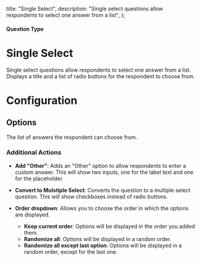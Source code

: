 
  title: "Single Select",
  description: "Single select questions allow respondents to select one answer from a list",
};

#### Question Type

# Single Select

Single select questions allow respondents to select one answer from a list. Displays a title and a list of radio buttons for the respondent to choose from.

<MdxImage
  src={SingleSelect}
  alt="Overview of Single Select question type"
  quality="100"
  className="max-w-full rounded-lg sm:max-w-3xl"
/>

# Configuration

## Options

The list of answers the respondent can choose from.

### Additional Actions

- **Add "Other"**: Adds an "Other" option to allow respondents to enter a custom answer. This will show two inputs, one for the label text and one for the placeholder.

- **Convert to Mulstiple Select**: Converts the question to a multiple select question. This will show checkboxes instead of radio buttons.

- **Order dropdown**: Allows you to choose the order in which the options are displayed.
  - **Keep current order**: Options will be displayed in the order you added them.
  - **Randomize all**: Options will be displayed in a random order.
  - **Randomize all except last option**: Options will be displayed in a random order, except for the last one.
